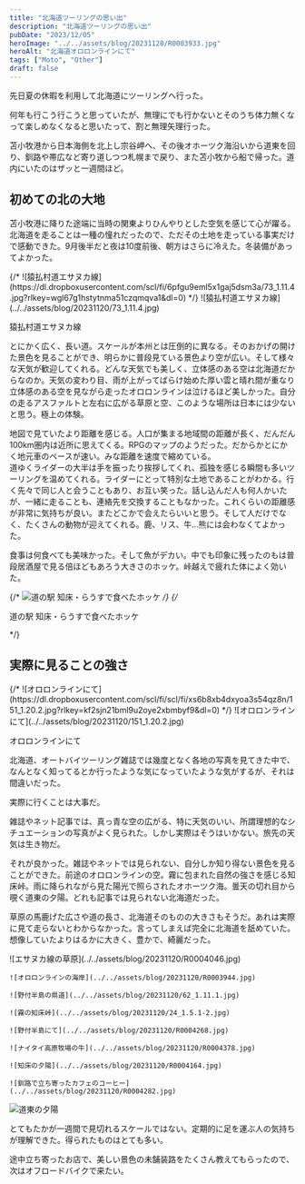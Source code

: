 ```yaml
---
title: "北海道ツーリングの思い出"
description: "北海道ツーリングの思い出"
pubDate: "2023/12/05"
heroImage: "../../assets/blog/20231120/R0003933.jpg"
heroAlt: "北海道オロロンラインにて"
tags: ["Moto", "Other"]
draft: false
---
```


先日夏の休暇を利用して北海道にツーリングへ行った。  

何年も行こう行こうと思っていたが、無理にでも行かないとそのうち体力無くなって楽しめなくなると思いたって、割と無理矢理行った。  

苫小牧港から日本海側を北上し宗谷岬へ、その後オホーツク海沿いから道東を回り、釧路や帯広など寄り道しつつ札幌まで戻り、また苫小牧から船で帰った。道内にいたのはザッと一週間ほど。  

## 初めての北の大地

苫小牧港に降りた途端に当時の関東よりひんやりとした空気を感じて心が躍る。北海道を走ることは一種の憧れだったので、ただその土地を走っている事実だけで感動できた。9月後半だと夜は10度前後、朝方はさらに冷えた。冬装備があってよかった。  

<RailFullM>
  {/* ![猿払村道エサヌカ線](https://dl.dropboxusercontent.com/scl/fi/6pfgu9eml5x1gaj5dsm3a/73_1.11.4.jpg?rlkey=wgl67g1hstytnma51czqmqva1&dl=0) */}
  ![猿払村道エサヌカ線](../../assets/blog/20231120/73_1.11.4.jpg)
<p class="t-caption">猿払村道エサヌカ線</p>
</RailFullM>

とにかく広く、長い道。スケールが本州とは圧倒的に異なる。そのおかげの開けた景色を見ることができ、明らかに普段見ている景色より空が広い。そして様々な天気が歓迎してくれる。どんな天気でも美しく、立体感のある空は北海道だからなのか。天気の変わり目、雨が上がってばらけ始めた厚い雲と晴れ間が重なり立体感のある空を見ながら走ったオロロンラインは泣けるほど美しかった。自分の走るアスファルトと左右に広がる草原と空、このような場所は日本には少ないと思う。極上の体験。  

地図で見ていたより距離を感じる。人口が集まる地域間の距離が長く、だんだん100km圏内は近所に思えてくる。RPGのマップのようだった。だからかとにかく地元車のペースが速い。みな距離を速度で縮めている。  
道ゆくライダーの大半は手を振ったり挨拶してくれ、孤独を感じる瞬間も多いツーリングを温めてくれる。ライダーにとって特別な土地であることがわかる。行く先々で同じ人と会うこともあり、お互い笑った。話し込んだ人も何人かいたが、一緒に走ることも、連絡先を交換することもなかった。これくらいの距離感が非常に気持ちが良い。またどこかで会えたらいいと思う。そして人だけでなく、たくさんの動物が迎えてくれる。鹿、リス、牛…熊には会わなくてよかった。  

食事は何食べても美味かった。そして魚がデカい。中でも印象に残ったのもは普段居酒屋で見る倍ほどもあろう大きさのホッケ。峠越えで疲れた体によく効いた。  

{/* ![道の駅 知床・らうすで食べたホッケ](https://dl.dropboxusercontent.com/scl/fi/9fg1z9xyef1q5va2nv2gs/R0004216.jpg?rlkey=amsum0oqakzyjmm22uo3vw00p&dl=0) */}
{/* <p class="t-caption">道の駅 知床・らうすで食べたホッケ</p> */}

## 実際に見ることの強さ  

<RailFullM>
  {/* ![オロロンラインにて](https://dl.dropboxusercontent.com/scl/fi/scl/fi/xs6b8xb4dxyoa3s54qz8n/151_1.20.2.jpg?rlkey=kf2sjn21bml9u2oye2xbmbyf9&dl=0) */}
  ![オロロンラインにて](../../assets/blog/20231120/151_1.20.2.jpg)
  <p class="t-caption">オロロンラインにて</p>
</RailFullM>
北海道、オートバイツーリング雑誌では幾度となく各地の写真を見てきた中で、なんとなく知ってるとか行ったような気になっていたような気がするが、それは間違いだった。  

実際に行くことは大事だ。  

雑誌やネット記事では、真っ青な空の広がる、特に天気のいい、所謂理想的なシチュエーションの写真がよく見られた。しかし実際はそうはいかない。旅先の天気は生き物だ。  

それが良かった。雑誌やネットでは見られない、自分しか知り得ない景色を見ることができた。前途のオロロンラインの空。霧に包まれた自然の強さを感じる知床峠。雨に降られながら見た陽光で照らされたオホーツク海。曇天の切れ目から覗く道東の夕陽。どれも記事では見られない北海道だった。  

草原の馬鹿げた広さや道の長さ、北海道そのものの大きさもそうだ。あれは実際に見て走らないとわからなかった。言ってしまえば完全に北海道を舐めていた。想像していたよりはるかに大きく、豊かで、綺麗だった。  


<RailM>
  <ImgGrid>
    ![エサヌカ線の草原](../../assets/blog/20231120/R0004046.jpg)

    ![オロロンラインの海岸](../../assets/blog/20231120/R0003944.jpg)

    ![野付半島の県道](../../assets/blog/20231120/62_1.11.1.jpg)

    ![霧の知床峠](../../assets/blog/20231120/24_1.5.1-2.jpg)

    ![野付半島にて](../../assets/blog/20231120/R0004268.jpg)

    ![ナイタイ高原牧場の牛](../../assets/blog/20231120/R0004378.jpg)

    ![知床の夕陽](../../assets/blog/20231120/R0004164.jpg)

    ![釧路で立ち寄ったカフェのコーヒー](../../assets/blog/20231120/R0004282.jpg)
  </ImgGrid>

  ![道東の夕陽](../../assets/blog/20231120/96_1.15.3.jpg)
</RailM>

とてもたかが一週間で見切れるスケールではない。定期的に足を運ぶ人の気持ちが理解できた。得られたものはとても多い。  

途中立ち寄ったお店で、美しい景色の未舗装路をたくさん教えてもらったので、次はオフロードバイクで来たい。
